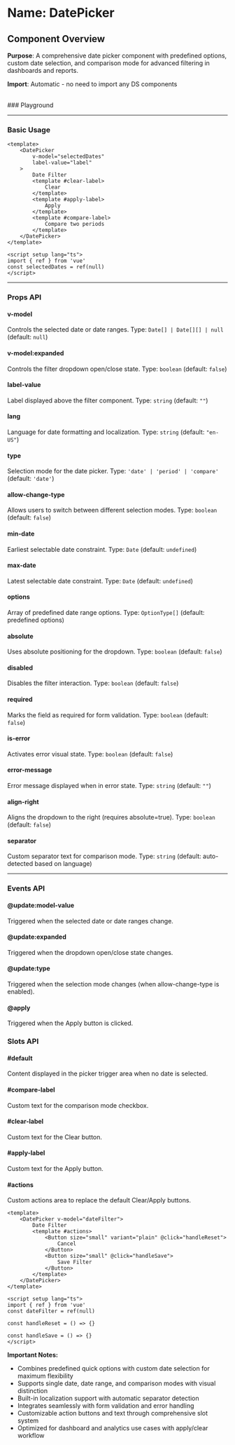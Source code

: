 
<Meta of={DatePicker} />

# Name: DatePicker
## Component Overview

**Purpose**: A comprehensive date picker component with predefined options, custom date selection, and comparison mode for advanced filtering in dashboards and reports.

**Import**: Automatic - no need to import any DS components

<br />
### Playground

<Canvas of={DatePicker.Primary} />
<Controls />

---

### Basic Usage

```vue
<template>
    <DatePicker 
        v-model="selectedDates"
        label-value="label"
    >
        Date Filter
        <template #clear-label>
            Clear
        </template>
        <template #apply-label>
            Apply
        </template>
        <template #compare-label>
            Compare two periods
        </template>
    </DatePicker>
</template>

<script setup lang="ts">
import { ref } from 'vue'
const selectedDates = ref(null)
</script>
```

<Canvas sourceState="none" of={DatePicker.Primary} />

---

### Props API

#### v-model
Controls the selected date or date ranges. Type: `Date[] | Date[][] | null` (default: `null`)

#### v-model:expanded
Controls the filter dropdown open/close state. Type: `boolean` (default: `false`)

#### label-value
Label displayed above the filter component. Type: `string` (default: `""`)

#### lang
Language for date formatting and localization. Type: `string` (default: `"en-US"`)

<Canvas sourceState="none" of={DatePicker.Lang} />

#### type
Selection mode for the date picker. Type: `'date' | 'period' | 'compare'` (default: `'date'`)

<Canvas sourceState="none" of={DatePicker.Primary} />

<Canvas sourceState="none" of={DatePicker.Period} />

<Canvas sourceState="none" of={DatePicker.Compare} />

#### allow-change-type
Allows users to switch between different selection modes. Type: `boolean` (default: `false`)

<Canvas sourceState="none" of={DatePicker.AllowChangeType} />

#### min-date
Earliest selectable date constraint. Type: `Date` (default: `undefined`)

<Canvas sourceState="none" of={DatePicker.MinDate} />

#### max-date
Latest selectable date constraint. Type: `Date` (default: `undefined`)

<Canvas sourceState="none" of={DatePicker.MaxDate} />

#### options
Array of predefined date range options. Type: `OptionType[]` (default: predefined options)

#### absolute
Uses absolute positioning for the dropdown. Type: `boolean` (default: `false`)

<Canvas sourceState="none" of={DatePicker.Absolute} />

#### disabled
Disables the filter interaction. Type: `boolean` (default: `false`)

<Canvas sourceState="none" of={DatePicker.Disabled} />

#### required
Marks the field as required for form validation. Type: `boolean` (default: `false`)

<Canvas sourceState="none" of={DatePicker.Required} />

#### is-error
Activates error visual state. Type: `boolean` (default: `false`)

<Canvas sourceState="none" of={DatePicker.IsError} />

#### error-message
Error message displayed when in error state. Type: `string` (default: `""`)

#### align-right
Aligns the dropdown to the right (requires absolute=true). Type: `boolean` (default: `false`)

<Canvas sourceState="none" of={DatePicker.AlignRight} />

#### separator
Custom separator text for comparison mode. Type: `string` (default: auto-detected based on language)

<Canvas sourceState="none" of={DatePicker.Separator} />

---

### Events API

#### @update:model-value
Triggered when the selected date or date ranges change.

#### @update:expanded
Triggered when the dropdown open/close state changes.

#### @update:type
Triggered when the selection mode changes (when allow-change-type is enabled).

#### @apply
Triggered when the Apply button is clicked.

### Slots API

#### #default
Content displayed in the picker trigger area when no date is selected.

#### #compare-label
Custom text for the comparison mode checkbox.

#### #clear-label
Custom text for the Clear button.

#### #apply-label
Custom text for the Apply button.

#### #actions
Custom actions area to replace the default Clear/Apply buttons.

```vue
<template>
    <DatePicker v-model="dateFilter">
        Date Filter
        <template #actions>
            <Button size="small" variant="plain" @click="handleReset">
                Cancel
            </Button>
            <Button size="small" @click="handleSave">
                Save Filter
            </Button>
        </template>
    </DatePicker>
</template>

<script setup lang="ts">
import { ref } from 'vue'
const dateFilter = ref(null)

const handleReset = () => {}

const handleSave = () => {}
</script>
```

**Important Notes:**
- Combines predefined quick options with custom date selection for maximum flexibility
- Supports single date, date range, and comparison modes with visual distinction
- Built-in localization support with automatic separator detection
- Integrates seamlessly with form validation and error handling
- Customizable action buttons and text through comprehensive slot system
- Optimized for dashboard and analytics use cases with apply/clear workflow